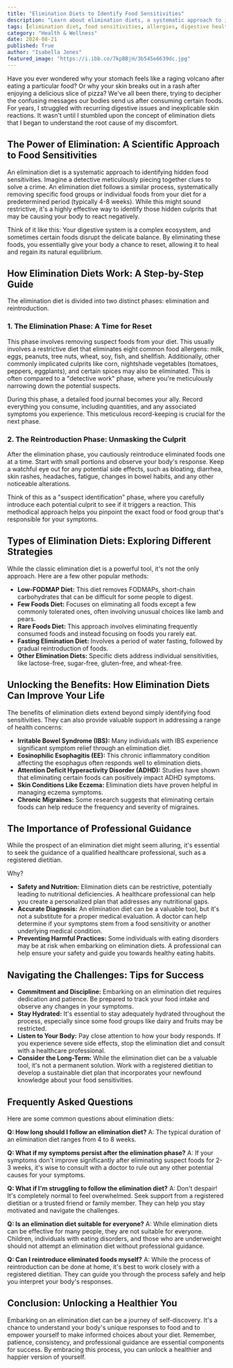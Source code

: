 ```yaml
---
title: "Elimination Diets to Identify Food Sensitivities"
description: "Learn about elimination diets, a systematic approach to identify food sensitivities. This blog post provides a comprehensive guide to understanding the process, its benefits, and potential challenges."
tags: [elimination diet, food sensitivities, allergies, digestive health, gut health, IBS, eczema, migraines, nutrition, diet, health, wellness, food, lifestyle]
category: "Health & Wellness"
date: 2024-08-21
published: True
author: "Isabella Jones"
featured_image: "https://i.ibb.co/7kpBBjH/3b545e6639dc.jpg"
---
```



Have you ever wondered why your stomach feels like a raging volcano after eating a particular food? Or why your skin breaks out in a rash after enjoying a delicious slice of pizza?  We've all been there, trying to decipher the confusing messages our bodies send us after consuming certain foods.  For years, I struggled with recurring digestive issues and inexplicable skin reactions.  It wasn't until I stumbled upon the concept of elimination diets that I began to understand the root cause of my discomfort.

## The Power of Elimination: A Scientific Approach to Food Sensitivities

An elimination diet is a systematic approach to identifying hidden food sensitivities. Imagine a detective meticulously piecing together clues to solve a crime.  An elimination diet follows a similar process, systematically removing specific food groups or individual foods from your diet for a predetermined period (typically 4-8 weeks).  While this might sound restrictive, it's a highly effective way to identify those hidden culprits that may be causing your body to react negatively. 

Think of it like this: Your digestive system is a complex ecosystem, and sometimes certain foods disrupt the delicate balance. By eliminating these foods, you essentially give your body a chance to reset, allowing it to heal and regain its natural equilibrium.  

## How Elimination Diets Work: A Step-by-Step Guide

The elimination diet is divided into two distinct phases: elimination and reintroduction. 

### 1. The Elimination Phase: A Time for Reset

This phase involves removing suspect foods from your diet. This usually involves a restrictive diet that eliminates eight common food allergens: milk, eggs, peanuts, tree nuts, wheat, soy, fish, and shellfish.  Additionally, other commonly implicated culprits like corn, nightshade vegetables (tomatoes, peppers, eggplants), and certain spices may also be eliminated.  This is often compared to a "detective work" phase, where you're meticulously narrowing down the potential suspects.

During this phase, a detailed food journal becomes your ally.  Record everything you consume, including quantities, and any associated symptoms you experience.  This meticulous record-keeping is crucial for the next phase.

### 2. The Reintroduction Phase: Unmasking the Culprit

After the elimination phase,  you cautiously reintroduce eliminated foods one at a time.  Start with small portions and observe your body's response.  Keep a watchful eye out for any potential side effects, such as bloating, diarrhea, skin rashes, headaches, fatigue, changes in bowel habits, and any other noticeable alterations.

Think of this as a "suspect identification" phase, where you carefully introduce each potential culprit to see if it triggers a reaction.  This methodical approach helps you pinpoint the exact food or food group that's responsible for your symptoms.

## Types of Elimination Diets: Exploring Different Strategies

While the classic elimination diet is a powerful tool, it's not the only approach.  Here are a few other popular methods:

- **Low-FODMAP Diet:**  This diet removes FODMAPs, short-chain carbohydrates that can be difficult for some people to digest. 
- **Few Foods Diet:**  Focuses on eliminating all foods except a few commonly tolerated ones, often involving unusual choices like lamb and pears.
- **Rare Foods Diet:**  This approach involves eliminating frequently consumed foods and instead focusing on foods you rarely eat.
- **Fasting Elimination Diet:**  Involves a period of water fasting, followed by gradual reintroduction of foods.
- **Other Elimination Diets:**  Specific diets address individual sensitivities, like lactose-free, sugar-free, gluten-free, and wheat-free.

## Unlocking the Benefits: How Elimination Diets Can Improve Your Life

The benefits of elimination diets extend beyond simply identifying food sensitivities.  They can also provide valuable support in addressing a range of health concerns:

- **Irritable Bowel Syndrome (IBS):**  Many individuals with IBS experience significant symptom relief through an elimination diet.
- **Eosinophilic Esophagitis (EE):**  This chronic inflammatory condition affecting the esophagus often responds well to elimination diets. 
- **Attention Deficit Hyperactivity Disorder (ADHD):**  Studies have shown that eliminating certain foods can positively impact ADHD symptoms.
- **Skin Conditions Like Eczema:**  Elimination diets have proven helpful in managing eczema symptoms.
- **Chronic Migraines:**  Some research suggests that eliminating certain foods can help reduce the frequency and severity of migraines.

## The Importance of Professional Guidance

While the prospect of an elimination diet might seem alluring, it's essential to seek the guidance of a qualified healthcare professional, such as a registered dietitian.  

Why?

- **Safety and Nutrition:**  Elimination diets can be restrictive, potentially leading to nutritional deficiencies. A healthcare professional can help you create a personalized plan that addresses any nutritional gaps.
- **Accurate Diagnosis:**  An elimination diet can be a valuable tool, but it's not a substitute for a proper medical evaluation. A doctor can help determine if your symptoms stem from a food sensitivity or another underlying medical condition.
- **Preventing Harmful Practices:**  Some individuals with eating disorders may be at risk when embarking on elimination diets. A professional can help ensure your safety and guide you towards healthy eating habits.

## Navigating the Challenges:  Tips for Success

- **Commitment and Discipline:**  Embarking on an elimination diet requires dedication and patience. Be prepared to track your food intake and observe any changes in your symptoms.
- **Stay Hydrated:**  It's essential to stay adequately hydrated throughout the process, especially since some food groups like dairy and fruits may be restricted.
- **Listen to Your Body:**  Pay close attention to how your body responds. If you experience severe side effects, stop the elimination diet and consult with a healthcare professional. 
- **Consider the Long-Term:**  While the elimination diet can be a valuable tool, it's not a permanent solution. Work with a registered dietitian to develop a sustainable diet plan that incorporates your newfound knowledge about your food sensitivities.

## Frequently Asked Questions

Here are some common questions about elimination diets:

**Q: How long should I follow an elimination diet?**
A:  The typical duration of an elimination diet ranges from 4 to 8 weeks. 

**Q: What if my symptoms persist after the elimination phase?**
A:  If your symptoms don't improve significantly after eliminating suspect foods for 2-3 weeks, it's wise to consult with a doctor to rule out any other potential causes for your symptoms.

**Q: What if I'm struggling to follow the elimination diet?**
A:  Don't despair!  It's completely normal to feel overwhelmed. Seek support from a registered dietitian or a trusted friend or family member. They can help you stay motivated and navigate the challenges.

**Q:  Is an elimination diet suitable for everyone?**
A:  While elimination diets can be effective for many people, they are not suitable for everyone.  Children, individuals with eating disorders, and those who are underweight should not attempt an elimination diet without professional guidance.

**Q: Can I reintroduce eliminated foods myself?**
A:  While the process of reintroduction can be done at home, it's best to work closely with a registered dietitian.  They can guide you through the process safely and help you interpret your body's responses.

## Conclusion:  Unlocking a Healthier You

Embarking on an elimination diet can be a journey of self-discovery.  It's a chance to understand your body's unique responses to food and to empower yourself to make informed choices about your diet.  Remember, patience, consistency, and professional guidance are essential components for success.  By embracing this process, you can unlock a healthier and happier version of yourself.
